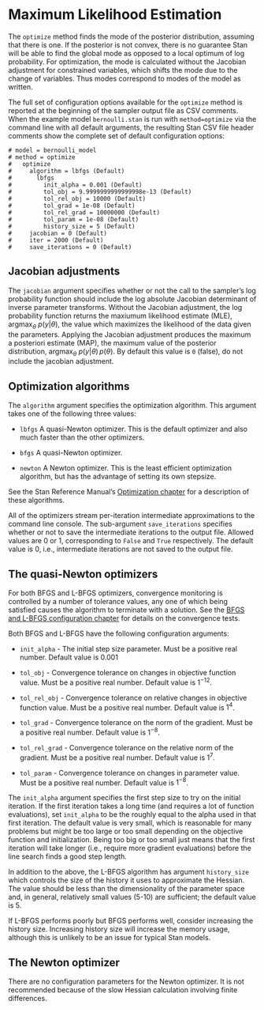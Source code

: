 # Maximum Likelihood Estimation

The `optimize` method finds the mode of the posterior distribution, assuming that there is one.
If the posterior is not convex, there is no guarantee Stan will be able to find the global mode
as opposed to a local optimum of log probability.
For optimization, the mode is calculated without the Jacobian adjustment
for constrained variables, which shifts the mode due to the change of variables.
Thus modes correspond to modes of the model as written.

The full set of configuration options available for the `optimize` method is
reported at the beginning of the sampler output file as CSV comments.
When the example model `bernoulli.stan` is run with `method=optimize`
via the command line with all default arguments,
the resulting Stan CSV file header comments show the complete set
of default configuration options:
```
# model = bernoulli_model
# method = optimize
#   optimize
#     algorithm = lbfgs (Default)
#       lbfgs
#         init_alpha = 0.001 (Default)
#         tol_obj = 9.9999999999999998e-13 (Default)
#         tol_rel_obj = 10000 (Default)
#         tol_grad = 1e-08 (Default)
#         tol_rel_grad = 10000000 (Default)
#         tol_param = 1e-08 (Default)
#         history_size = 5 (Default)
#     jacobian = 0 (Default)
#     iter = 2000 (Default)
#     save_iterations = 0 (Default)
```

## Jacobian adjustments

The `jacobian` argument specifies whether or not the call to the sampler's
log probability function should include
the log absolute Jacobian determinant of inverse parameter transforms.
Without the Jacobian adjustment, the log probability function
returns the maxiumum likelihood estimate (MLE),
$\mathrm{argmax}_{\theta}\ p(y | \theta)$,
the value which maximizes the likelihood of the data given the parameters.
Applying the Jacobian adjustment produces the maximum a posteriori estimate (MAP),
the maximum value of the posterior distribution,
$\mathrm{argmax}_{\theta}\ p(y | \theta)\,p(\theta)$.
By default this value is `0` (false),
do not include the jacobian adjustment.


## Optimization algorithms

The `algorithm` argument specifies the optimization algorithm.
This argument takes one of the following three values:

- `lbfgs` A quasi-Newton optimizer.  This is the default optimizer
and also much faster than the other optimizers.

- `bfgs` A quasi-Newton optimizer.

- `newton` A Newton optimizer.  This is the least efficient optimization algorithm,
but has the advantage of setting its own stepsize.

See the Stan Reference Manual's
[Optimization chapter](https://mc-stan.org/docs/reference-manual/optimization-algorithms.html) 
for a description of these algorithms.

All of the optimizers stream per-iteration intermediate approximations to the command line console.
The sub-argument `save_iterations` specifies whether or not to save
the intermediate iterations to the output file.
Allowed values are $0$ or $1$, corresponding to `False` and `True` respectively.
The default value is $0$, i.e., intermediate iterations are not saved to the output file.

## The quasi-Newton optimizers

For both BFGS and L-BFGS optimizers,
convergence monitoring is controlled by a number of tolerance values,
any one of which being satisfied causes the algorithm to terminate with a solution.
See the
[BFGS and L-BFGS configuration chapter](https://mc-stan.org/docs/reference-manual/bfgs-and-l-bfgs-configuration.html)
for details on the convergence tests.

Both BFGS and L-BFGS have the following configuration arguments:

- `init_alpha` - The initial step size parameter.
Must be a positive real number. Default value is $0.001$

- `tol_obj` - Convergence tolerance on changes in objective function value.
Must be a positive real number. Default value is $1^{-12}$.

- `tol_rel_obj` - Convergence tolerance on relative changes in objective function value.
Must be a positive real number. Default value is $1^{4}$.

- `tol_grad` - Convergence tolerance on the norm of the gradient.
Must be a positive real number. Default value is $1^{-8}$.

- `tol_rel_grad` - Convergence tolerance on the relative norm of the gradient.
Must be a positive real number. Default value is $1^{7}$.

- `tol_param` - Convergence tolerance on changes in parameter value.
Must be a positive real number. Default value is $1^{-8}$.

The `init_alpha` argument specifies the first step size to try on the initial iteration.
If the first iteration takes a long time (and requires a lot of function evaluations),
set `init_alpha` to be the roughly equal to the alpha used in that first iteration.
The default value is very small, which is reasonable for many problems but might be too large
or too small depending on the objective function and initialization.
Being too big or too small just means that the first iteration will take longer
(i.e., require more gradient evaluations) before the line search finds a good step length.

In addition to the above, the L-BFGS algorithm has argument `history_size`
which controls the size of the history it uses to approximate the Hessian.
The value should be less than the dimensionality of the parameter space and,
in general, relatively small values ($5$-$10$) are sufficient; the default value is $5$.

If L-BFGS performs poorly but BFGS performs well, consider increasing the history size.
Increasing history size will increase the memory usage,
although this is unlikely to be an issue for typical Stan models.

## The Newton optimizer

There are no configuration parameters for the Newton optimizer.
It is not recommended because of the slow Hessian calculation involving finite differences.
